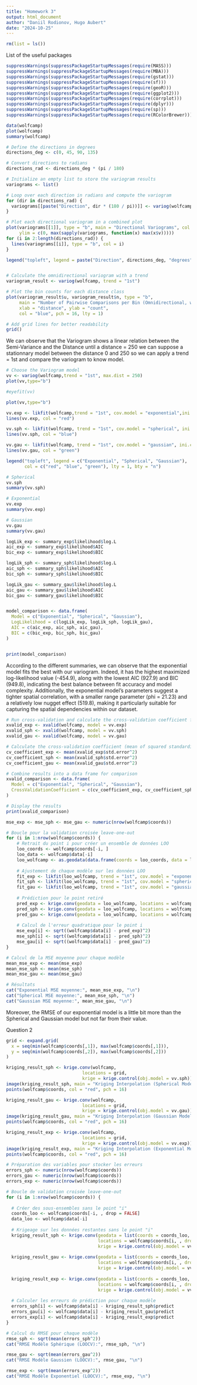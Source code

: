 ```yaml
---
title: "Homework 3"
output: html_document
author: "Daniil Rodionov, Hugo Aubert"
date: "2024-10-25"
---
```


```r
rm(list = ls())
```


List of the useful packages

```r
suppressWarnings(suppressPackageStartupMessages(require(MASS)))
suppressWarnings(suppressPackageStartupMessages(require(MBA)))
suppressWarnings(suppressPackageStartupMessages(require(gstat)))
suppressWarnings(suppressPackageStartupMessages(require(sf)))
suppressWarnings(suppressPackageStartupMessages(require(geoR)))
suppressWarnings(suppressPackageStartupMessages(require(ggplot2)))
suppressWarnings(suppressPackageStartupMessages(require(corrplot)))
suppressWarnings(suppressPackageStartupMessages(require(dplyr)))
suppressWarnings(suppressPackageStartupMessages(require(sp)))
suppressWarnings(suppressPackageStartupMessages(require(RColorBrewer)))
```

```r
data(wolfcamp)
plot(wolfcamp)
summary(wolfcamp)
```
```r
# Define the directions in degrees
directions_deg <- c(0, 45, 90, 135)

# Convert directions to radians
directions_rad <- directions_deg * (pi / 180)

# Initialize an empty list to store the variogram results
variograms <- list()

# Loop over each direction in radians and compute the variogram
for (dir in directions_rad) {
  variograms[[paste("Direction", dir * (180 / pi))]] <- variog(wolfcamp, direction = dir)
}

# Plot each directional variogram in a combined plot
plot(variograms[[1]], type = "b", main = "Directional Variograms", col = "red",
     ylim = c(0, max(sapply(variograms, function(x) max(x$v)))))
for (i in 2:length(directions_rad)) {
  lines(variograms[[i]], type = "b", col = i)
}

legend("topleft", legend = paste("Direction", directions_deg, "degrees"), col = 1:length(directions_rad), lty = 1, bty = "n", adj = c(0, 0.5))



```


```r
# Calculate the omnidirectional variogram with a trend
variogram_result <- variog(wolfcamp, trend = "1st")

# Plot the bin counts for each distance class
plot(variogram_result$u, variogram_result$n, type = "b",
     main = "Number of Pairwise Comparisons per Bin (Omnidirectional, with Trend)",
     xlab = "distance", ylab = "count",
     col = "blue", pch = 16, lty = 1)

# Add grid lines for better readability
grid()

```



We can observe that the Variogram shows a linear relation between the Semi-Variance and the Distance until a distance = 250
we can suppose a stationnary model between the distance 0 and 250 so we can apply a trend = 1st and compare the variogram to
know model. 

```r
# Choose the Variogram model
vv <- variog(wolfcamp,trend = "1st", max.dist = 250)
plot(vv,type="b")
```


```r
#eyefit(vv) 
```


```r
plot(vv,type="b")

vv.exp <- likfit(wolfcamp,trend = "1st", cov.model = "exponential",ini.cov.pars = c(2000,100))
lines(vv.exp, col = "red")

vv.sph <- likfit(wolfcamp, trend = "1st", cov.model = "spherical", ini.cov.pars = c(2000,100))
lines(vv.sph, col = "blue")

vv.gau <- likfit(wolfcamp, trend = "1st", cov.model = "gaussian", ini.cov.pars = c(2000,100))
lines(vv.gau, col = "green")

legend("topleft", legend = c("Exponential", "Spherical", "Gaussian"), 
       col = c("red", "blue", "green"), lty = 1, bty = "n")
```
```r
# Spherical
vv.sph
summary(vv.sph)

# Exponential
vv.exp
summary(vv.exp)

# Gaussian
vv.gau
summary(vv.gau)
```
```r

logLik_exp <- summary_exp$likelihood$log.L
aic_exp <- summary_exp$likelihood$AIC
bic_exp <- summary_exp$likelihood$BIC

logLik_sph <- summary_sph$likelihood$log.L
aic_sph <- summary_sph$likelihood$AIC
bic_sph <- summary_sph$likelihood$BIC

logLik_gau <- summary_gau$likelihood$log.L
aic_gau <- summary_gau$likelihood$AIC
bic_gau <- summary_gau$likelihood$BIC


model_comparison <- data.frame(
  Model = c("Exponential", "Spherical", "Gaussian"),
  LogLikelihood = c(logLik_exp, logLik_sph, logLik_gau),
  AIC = c(aic_exp, aic_sph, aic_gau),
  BIC = c(bic_exp, bic_sph, bic_gau)
)


print(model_comparison)

```

According to the different summaries, we can observe that the exponential model fits the best with our variogram. Indeed, it has the highest maximized log-likelihood value (-454.9), along with the lowest AIC (927.9) and BIC (949.8), indicating the best balance between fit accuracy and model complexity. Additionally, the exponential model’s parameters suggest a tighter spatial correlation, with a smaller range parameter (phi = 21.23) and a relatively low nugget effect (519.8), making it particularly suitable for capturing the spatial dependencies within our dataset.


```r
# Run cross-validation and calculate the cross-validation coefficient for each model
xvalid_exp <- xvalid(wolfcamp, model = vv.exp)
xvalid_sph <- xvalid(wolfcamp, model = vv.sph)
xvalid_gau <- xvalid(wolfcamp, model = vv.gau)

# Calculate the cross-validation coefficient (mean of squared standardized errors)
cv_coefficient_exp <- mean(xvalid_exp$std.error^2)
cv_coefficient_sph <- mean(xvalid_sph$std.error^2)
cv_coefficient_gau <- mean(xvalid_gau$std.error^2)

# Combine results into a data frame for comparison
xvalid_comparison <- data.frame(
  Model = c("Exponential", "Spherical", "Gaussian"),
  CrossValidationCoefficient = c(cv_coefficient_exp, cv_coefficient_sph, cv_coefficient_gau)
)

# Display the results
print(xvalid_comparison)

```



```r
mse_exp <- mse_sph <- mse_gau <- numeric(nrow(wolfcamp$coords))

# Boucle pour la validation croisée leave-one-out
for (i in 1:nrow(wolfcamp$coords)) {
    # Retrait du point i pour créer un ensemble de données LOO
    loo_coords <- wolfcamp$coords[-i, ]
    loo_data <- wolfcamp$data[-i]
    loo_wolfcamp <- as.geodata(data.frame(coords = loo_coords, data = loo_data))
    
    # Ajustement de chaque modèle sur les données LOO
    fit_exp <- likfit(loo_wolfcamp, trend = "1st", cov.model = "exponential", ini.cov.pars = c(2000,100))
    fit_sph <- likfit(loo_wolfcamp, trend = "1st", cov.model = "spherical", ini.cov.pars = c(2000,100))
    fit_gau <- likfit(loo_wolfcamp, trend = "1st", cov.model = "gaussian", ini.cov.pars = c(2000,100))
    
    # Prédiction pour le point retiré
    pred_exp <- krige.conv(geodata = loo_wolfcamp, locations = wolfcamp$coords[i, , drop = FALSE], krige = krige.control(obj.model = fit_exp))$predict
    pred_sph <- krige.conv(geodata = loo_wolfcamp, locations = wolfcamp$coords[i, , drop = FALSE], krige = krige.control(obj.model = fit_sph))$predict
    pred_gau <- krige.conv(geodata = loo_wolfcamp, locations = wolfcamp$coords[i, , drop = FALSE], krige = krige.control(obj.model = fit_gau))$predict
    
    # Calcul de l'erreur quadratique pour le point i
    mse_exp[i] <- sqrt((wolfcamp$data[i] - pred_exp)^2)
    mse_sph[i] <- sqrt((wolfcamp$data[i] - pred_sph)^2)
    mse_gau[i] <- sqrt((wolfcamp$data[i] - pred_gau)^2)
}

# Calcul de la MSE moyenne pour chaque modèle
mean_mse_exp <- mean(mse_exp)
mean_mse_sph <- mean(mse_sph)
mean_mse_gau <- mean(mse_gau)
```

```r
# Résultats
cat("Exponential MSE moyenne:", mean_mse_exp, "\n")
cat("Spherical MSE moyenne:", mean_mse_sph, "\n")
cat("Gaussian MSE moyenne:", mean_mse_gau, "\n")
```

Moreover, the RMSE of our exponential model is a little bit more than the Spherical and Gaussian model but not far from their value. 

Question 2

```r
grid <- expand.grid(
  x = seq(min(wolfcamp$coords[,1]), max(wolfcamp$coords[,1])),
  y = seq(min(wolfcamp$coords[,2]), max(wolfcamp$coords[,2]))
)

kriging_result_sph <- krige.conv(wolfcamp, 
                             locations = grid, 
                             krige = krige.control(obj.model = vv.sph))
image(kriging_result_sph, main = "Kriging Interpolation (Spherical Model)")
points(wolfcamp$coords, col = "red", pch = 16)

kriging_result_gau <- krige.conv(wolfcamp, 
                             locations = grid, 
                             krige = krige.control(obj.model = vv.gau))
image(kriging_result_gau, main = "Kriging Interpolation (Gaussian Model)")
points(wolfcamp$coords, col = "red", pch = 16)

kriging_result_exp <- krige.conv(wolfcamp, 
                             locations = grid, 
                             krige = krige.control(obj.model = vv.exp))
image(kriging_result_exp, main = "Kriging Interpolation (Exponential Model)")
points(wolfcamp$coords, col = "red", pch = 16)

```
```r
# Préparation des variables pour stocker les erreurs
errors_sph <- numeric(nrow(wolfcamp$coords))
errors_gau <- numeric(nrow(wolfcamp$coords))
errors_exp <- numeric(nrow(wolfcamp$coords))

# Boucle de validation croisée leave-one-out
for (i in 1:nrow(wolfcamp$coords)) {
  
  # Créer des sous-ensembles sans le point "i"
  coords_loo <- wolfcamp$coords[-i, , drop = FALSE]
  data_loo <- wolfcamp$data[-i]
  
  # Krigeage sur les données restantes sans le point "i"
  kriging_result_sph <- krige.conv(geodata = list(coords = coords_loo, data = data_loo), 
                                   locations = wolfcamp$coords[i, , drop = FALSE],
                                   krige = krige.control(obj.model = vv.sph))
  
  kriging_result_gau <- krige.conv(geodata = list(coords = coords_loo, data = data_loo), 
                                   locations = wolfcamp$coords[i, , drop = FALSE],
                                   krige = krige.control(obj.model = vv.gau))
  
  kriging_result_exp <- krige.conv(geodata = list(coords = coords_loo, data = data_loo), 
                                   locations = wolfcamp$coords[i, , drop = FALSE],
                                   krige = krige.control(obj.model = vv.exp))
  
  # Calculer les erreurs de prédiction pour chaque modèle
  errors_sph[i] <- wolfcamp$data[i] - kriging_result_sph$predict
  errors_gau[i] <- wolfcamp$data[i] - kriging_result_gau$predict
  errors_exp[i] <- wolfcamp$data[i] - kriging_result_exp$predict
}

```

```r
# Calcul du RMSE pour chaque modèle
rmse_sph <- sqrt(mean(errors_sph^2))
cat("RMSE Modèle Sphérique (LOOCV):", rmse_sph, "\n")

rmse_gau <- sqrt(mean(errors_gau^2))
cat("RMSE Modèle Gaussien (LOOCV):", rmse_gau, "\n")

rmse_exp <- sqrt(mean(errors_exp^2))
cat("RMSE Modèle Exponentiel (LOOCV):", rmse_exp, "\n")
```
